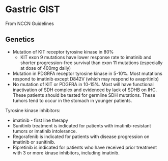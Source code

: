 
# Gastric GIST

From NCCN Guidelines

## Genetics

-   Mutation of KIT receptor tyrosine kinase in 80%
    -   KIT exon 9 mutations have lower response rate to imatinib and shorter progression-free survival than exon 11 mutations (especially at dose of 400mg daily)
-   Mutation in PDGRFA receptor tyrosine kinase in 5-10%. Most mutations respond to imatinib except D842V (which may respond to avapritinib)
-   No mutation of KIT or PDGFRA in 10-15%. Most will have functional inactivation of SDH complex and evidenced by lack of SDHB on IHC. These patients should be tested for germline SDH mutations. These tumors tend to occur in the stomach in younger patients.

Tyrosine kinase inhibitors:

-   imatinib - first line therapy
-   Sunitinib treatment is indicated for patients with imatinib-resistant tumors or imatinib intolerance.
-   Regorafenib is indicated for patients with disease progression on imatinib or sunitinib.
-   Ripretinib is indicated for patients who have received prior treatment with 3 or more kinase inhibitors, including imatinib.
